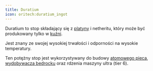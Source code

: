 ```yaml
---  
title: Duratium  
icon: oritech:duratium_ingot  
---  
```


Duratium to stop składający się z [platyny](../resources/platinum) i netheritu, który może być produkowany tylko w [kuźni](../processing/foundry).  

Jest znany ze swojej wysokiej trwałości i odporności na wysokie temperatury.  

Ten potężny stop jest wykorzystywany do budowy [atomowego pieca](../processing/atomic_forge), [wydobywacza bedrocku](../interaction/deepdrill) oraz rdzenia maszyny ultra (tier 6).  
